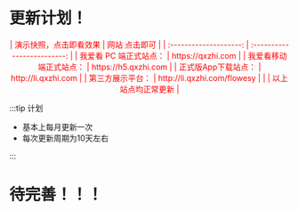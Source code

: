 # 更新计划！

<center>
<font color="red">
| 演示快照，点击即看效果 | 网站 点击即可               |
| :--------------------: | :-------------------------: |
| 我爱看 PC 端正式站点： | https://qxzhi.com           |
| 我爱看移动端正式站点： | https://h5.qxzhi.com        |
| 正式版App下载站点：    | http://li.qxzhi.com         |
| 第三方展示平台：       | http://li.qxzhi.com/flowesy |
|                        | 以上站点均正常更新          |

</font>
</center>

:::tip 计划

- 基本上每月更新一次
- 每次更新周期为10天左右

:::

# 待完善！！！
